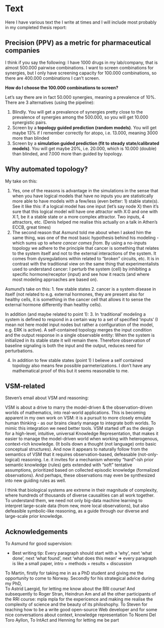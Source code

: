 # Text {#text}

Here I have various text the I write at times and I will include most probably in my completed thesis report:

## Precision (PPV) as a metric for pharmaceutical companies

I think if you say the following: I have 1000 drugs in my lab/company, that is almost 500.000 pairwise combinations. 
I want to screen combinations for synergies, but I only have screening capacity for 100.000 combinations, so there are 400.000 combinations I can't screen. 

**How do I choose the 100.000 combinations to screen?**

Let's say there are in fact 50.000 synergies, meaning a prevalence of 10%.
There are 3 alternatives (using the pipeline):

1. Blindly.
You will get a prevalence of synergies pretty close to the prevalence of synergies among the 500.000, so you will get 10.000 synergistic pairs.
2. Screen by a **topology guided prediction (random models)**.
You will get maybe 13% if I remember correctly for atopo, i.e. 13.000, meaning 3000 more than blinded
3. Screen by a **simulation guided prediction (fit to steady state/calibrated models)**.
You will get maybe 20%, i.e. 20.000, which is 10.000 (double) than blinded, and 7.000 more than guided by topology.

## Why automated topology?

My take on this:

1. Yes, one of the reasons is advantage in the simulations in the sense that when you have logical models that have no inputs you are statistically more able to have models with a few/less (even better: 1) stable state(s). 
See it like this: if a logical model has one input (let's say node X) then it's sure that this logical model will have one attractor with X:0 and one with X:1, be it a stable state or a more complex attractor. 
Two inputs, 4 attractors, etc. (Denis helped me realise this actually on a talk in Athen's ECCB, great times)
2. The second reason that Asmund told me about when I asked him the same thing, was one of the most basic hypothesis behind his modeling - which sums up to *where cancer comes from*. 
By using a no-inputs topology we adhere to the principle that cancer is something that relates to the system itself and not to the external interactions of the system. 
It comes from dysregulations within related to "broken" circuits, etc. 
It is in contrast with the traditional view on the same thing that experimentalists used to understand cancer: I perturb the system (cell) by inhibiting a specific hormone/receptor (input) and see how it reacts (and where most modeling approaches are based on).

Asmund's take on this:
1. few stable states
2. cancer is a system disease in itself (not related to e.g. external hormones, they are present also for healthy cells, it is something in the cancer cell that allows it to sense the external hormone differently than healthy cells).

In addition (and maybe related to point 1):
3. In 'traditional' modeling a system is defined to respond in a certain way to a set of specified 'inputs' (I mean not here model input nodes but rather a configuration of the model, e.g. ERK is active). 
A self-contained topology merges the input condition and the output response in a single observable entity: When the system is initialized in its stable state it will remain there. 
Therefore observation of baseline signaling is both the input and the output, reduces need for perturbations.

4. In addition to few stable states (point 1) I believe a self contained topology also means few possible parmeterizations. 
I don't have any mathematical proof of this but it seems reasonable to me.

## VSM-related

Steven's email about VSM and reasoning:

VSM is about a drive to marry the model-driven & the observation-driven worlds of mathematics, into real-world applications.
This is becoming apparent in my own work on VSM: it is a pursuit to more closely emulate human thinking - as our brains clearly manage to integrate both worlds. 
To mimic this integration we need better tools. 
VSM started off as the design for a high-level, intuitive, universal Knowledge Representation, that makes it easier to manage the model-driven world when working with heterogenous, context-rich knowledge. 
(It boils down a thought (not language) onto basic conceptual structures). 
And now it appears to naturally follow from the semantics of VSM that it requires observation-based, defeasable (not-only-logical) reasoning. 
I.e. it invites for a mechanism whereby "hard"-ish prior semantic knowledge (rules) gets extended with "soft" tentative assumptions, prioritized based on collected episodic knowledge (formalized observations). 
And perhaps, these observations may even be synthesized into new guiding rules as well.

I think that biological systems are extreme in their magnitude of complexity, where hundreds of thousands of diverse causalities can all work together. 
To understand them, we need not only big-data machine learning to interpret large-scale data (from new, more local observations), but also defeasible symbolic-like reasoning, as a guide through our diverse and large-scale prior knowledge.

## Acknowledgements {-}

To Asmund for good supervision: 

- Best writing tip: Every paragraph should start with a 'why', next 'what done', next 'what found', next 'what does this mean' => every paragraph is like a small paper, intro + methods + results + discussion

To Martin, firstly for taking me in as a PhD student and giving me the opportunity to come to Norway. Secondly for his strategical advice during my PhD,  
To Astrid Laergid, for letting me know about the RRI course!
And subsequently to Roger Stran, Heindrun Am and all the other participants of the RRI course: mpla mpla for the expericence and making me realise the complexity of science and the beauty of its philoshophy.
To Steven for teaching how to be a write good open-source Web developer and for some nice conversations about context, knowledge representation
To Noemi Del Toro Ayllon,
To IntAct and Henning for letting me be part 



